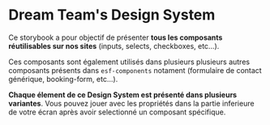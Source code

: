 
<Meta title="DesignSystem/Introduction" />

# Dream Team's Design System

Ce storybook a pour objectif de présenter **tous les composants réutilisables sur nos sites** (inputs, selects, checkboxes, etc...).

Ces composants sont également utilisés dans plusieurs plusieurs autres composants présents dans `esf-components` notament (formulaire de contact générique, booking-form, etc...).

**Chaque élement de ce Design System est présenté dans plusieurs variantes**. Vous pouvez jouer avec les propriétés dans la partie inferieure de votre écran après avoir selectionné un composant spécifique.
